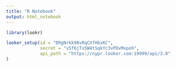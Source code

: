 ```yaml
---
title: "R Notebook"
output: html_notebook
---
```


```r
library(lookr)
```

```r
looker_setup(id = "DRgNrkk98vRqCXfHbsKC",
             secret = "v5f6jTs5W4tSqkYc3vPDvMxpoh",
             api_path = "https://nypr.looker.com:19999/api/3.0"
)
```

